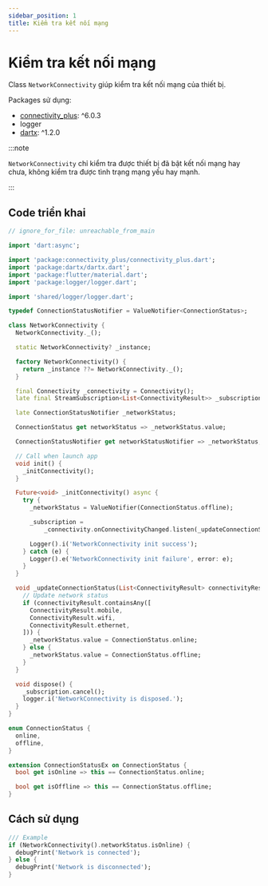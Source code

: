 ```yaml
---
sidebar_position: 1
title: Kiểm tra kết nối mạng
---
```


# Kiểm tra kết nối mạng

Class `NetworkConnectivity` giúp kiểm tra kết nối mạng của thiết bị.

Packages sử dụng:
- [connectivity_plus](https://pub.dev/packages/connectivity_plus): ^6.0.3
- logger
- [dartx](https://pub.dev/packages/dartx): ^1.2.0

:::note

`NetworkConnectivity` chỉ kiểm tra được thiết bị đã bật kết nối mạng hay chưa, không kiểm tra được tình trạng mạng yếu hay mạnh.

:::

## Code triển khai

```dart title="lib/utils/useful/network_connectivity.dart"
// ignore_for_file: unreachable_from_main

import 'dart:async';

import 'package:connectivity_plus/connectivity_plus.dart';
import 'package:dartx/dartx.dart';
import 'package:flutter/material.dart';
import 'package:logger/logger.dart';

import 'shared/logger/logger.dart';

typedef ConnectionStatusNotifier = ValueNotifier<ConnectionStatus>;

class NetworkConnectivity {
  NetworkConnectivity._();

  static NetworkConnectivity? _instance;

  factory NetworkConnectivity() {
    return _instance ??= NetworkConnectivity._();
  }

  final Connectivity _connectivity = Connectivity();
  late final StreamSubscription<List<ConnectivityResult>> _subscription;

  late ConnectionStatusNotifier _networkStatus;

  ConnectionStatus get networkStatus => _networkStatus.value;

  ConnectionStatusNotifier get networkStatusNotifier => _networkStatus;

  // Call when launch app
  void init() {
    _initConnectivity();
  }

  Future<void> _initConnectivity() async {
    try {
      _networkStatus = ValueNotifier(ConnectionStatus.offline);

      _subscription =
          _connectivity.onConnectivityChanged.listen(_updateConnectionStatus);

      Logger().i('NetworkConnectivity init success');
    } catch (e) {
      Logger().e('NetworkConnectivity init failure', error: e);
    }
  }

  void _updateConnectionStatus(List<ConnectivityResult> connectivityResult) {
    // Update network status
    if (connectivityResult.containsAny([
      ConnectivityResult.mobile,
      ConnectivityResult.wifi,
      ConnectivityResult.ethernet,
    ])) {
      _networkStatus.value = ConnectionStatus.online;
    } else {
      _networkStatus.value = ConnectionStatus.offline;
    }
  }

  void dispose() {
    _subscription.cancel();
    logger.i('NetworkConnectivity is disposed.');
  }
}

enum ConnectionStatus {
  online,
  offline,
}

extension ConnectionStatusEx on ConnectionStatus {
  bool get isOnline => this == ConnectionStatus.online;

  bool get isOffline => this == ConnectionStatus.offline;
}
```

## Cách sử dụng

```dart
/// Example
if (NetworkConnectivity().networkStatus.isOnline) {
  debugPrint('Network is connected');
} else {
  debugPrint('Network is disconnected');
}
```

